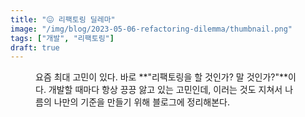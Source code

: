```yaml
---
title: "😖 리팩토링 딜레마"
image: "/img/blog/2023-05-06-refactoring-dilemma/thumbnail.png"
tags: ["개발", "리팩토링"]
draft: true
---
```



<Figure src="/img/blog/2023-05-06-refactoring-dilemma/thumbnail.png" />

요즘 최대 고민이 있다. 바로 **"리팩토링을 할 것인가? 말 것인가?"**이다. 개발할 때마다 항상 끙끙 앓고 있는 고민인데, 이러는 것도 지쳐서 나름의 나만의 기준을 만들기 위해 블로그에 정리해본다.

<!--truncate-->
